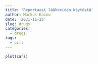 ```yaml
---
title: 'Reportaasi lääkkeiden käytöstä'
author: Markus Kainu
date: '2021-11-25'
slug: drugs
categories:
  - drugs
tags:
  - pill
---
```


```r
plot(cars)
```

